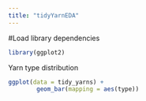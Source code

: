```yaml
---
title: "tidyYarnEDA"
---
```

#Load library dependencies
```r
library(ggplot2)
```


Yarn type distribution
```r
ggplot(data = tidy_yarns) +
        geom_bar(mapping = aes(type))
```

